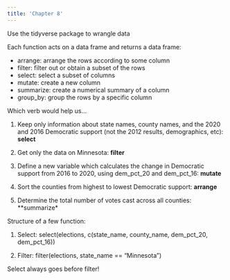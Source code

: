 ```yaml
---
title: 'Chapter 8'
--- 
```


Use the tidyverse package to wrangle data 

Each function acts on a data frame and returns a data frame: 

- arrange: arrange the rows according to some column
- filter: filter out or obtain a subset of the rows
- select: select a subset of columns 
- mutate: create a new column 
- summarize: create a numerical summary of a column 
- group_by: group the rows by a specific column 

Which verb would help us…

1. Keep only information about state names, county names, and the 2020 and 2016 Democratic support (not the 2012 results, demographics, etc): **select** 

2. Get only the data on Minnesota: **filter** 

3. Define a new variable which calculates the change in Democratic support from 2016 to 2020, using dem_pct_20 and dem_pct_16: **mutate** 

4. Sort the counties from highest to lowest Democratic support: **arrange** 

5. Determine the total number of votes cast across all counties: **summarize* 

Structure of a few function: 

1. Select: select(elections, c(state_name, county_name, dem_pct_20, dem_pct_16))

2. Filter: filter(elections, state_name == "Minnesota")

Select always goes before filter! 


